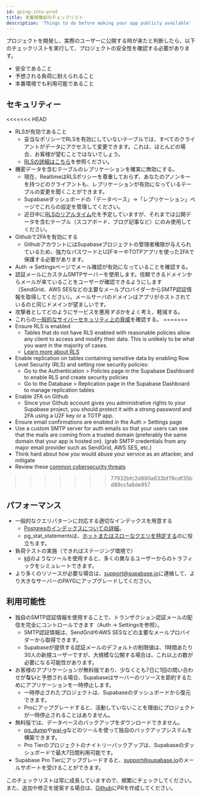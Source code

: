 ```yaml
---
id: going-into-prod
title: 本番稼働前のチェックリスト
description: 'Things to do before making your app publicly available'
---
```


プロジェクトを開発し、実際のユーザーに公開する時が来たと判断したら、以下のチェックリストを実行して、プロジェクトの安全性を確認する必要があります。

- 安全であること
- 予想される負荷に耐えられること
- 本番環境でも利用可能であること

## セキュリティー

<<<<<<< HEAD
- RLSが有効であること
    - 妥当なポリシーでRLSを有効にしていないテーブルでは、すべてのクライアントがデータにアクセスして変更できます。これは、ほとんどの場合、お客様が望むことではないでしょう。
    - [RLSの詳細はこちら](/docs/guides/auth/row-level-security)を参照ください。
- 機密データを含むテーブルのレプリケーションを確実に無効にする。
    - 現在、RealtimeはRLSポリシーを尊重しておらず、あなたのアノンキーを持つどのクライアントも、レプリケーションが有効になっているテーブルの変更を聞くことができます。
    - Supabaseダッシュボードの「データベース」→「レプリケーション」ページでこれらの設定を管理してください。
    - 近日中に[RLSのリアルタイム](https://github.com/supabase/walrus)化を予定していますが、それまでは公開データを含むテーブル（スコアボード、ブログ記事など）にのみ使用してください。
- Githubで2FAを有効にする
    - GithubアカウントにはSupabaseプロジェクトの管理者権限が与えられているため、強力なパスワードとU2FキーやTOTPアプリを使った2FAで保護する必要があります。
- Auth → Settingsページでメール確認が有効になっていることを確認する。
- 認証メールにカスタムSMTPサーバーを使用します。信頼できるドメインからメールが来ていることをユーザーが確認できるようにします（SendGrid、AWS SESなどの主要なメールプロバイダーからSMTP認証情報を取得してください）。メールサーバのドメインはアプリがホストされているのと同じドメインが望ましいです。
- 攻撃者としてどのようにサービスを悪用*する*かをよく考え、軽減する。
- これらの[一般的なサイバーセキュリティ上の脅威](https://auth0.com/docs/security/prevent-threats)を確認する。
=======
- Ensure RLS is enabled
    - Tables that do not have RLS enabled with reasonable policies allow any client to access and modify their data. This is unlikely to be what you want in the majority of cases.
    - [Learn more about RLS](/docs/guides/auth/row-level-security)
- Enable replication on tables containing sensitive data by enabling Row Level Security (RLS) and setting row security policies:
    - Go to the Authentication > Policies page in the Supabase Dashboard to enable RLS and create security policies
    - Go to the Database > Replication page in the Supabase Dashboard to manage replication tables
- Enable 2FA on Github
    - Since your Github account gives you administrative rights to your Supabase project, you should protect it with a strong password and 2FA using a U2F key or a TOTP app.
- Ensure email confirmations are enabled in the Auth > Settings page
- Use a custom SMTP server for auth emails so that your users can see that the mails are coming from a trusted domain (preferably the same domain that your app is hosted on). (grab SMTP credentials from any major email provider such as SendGrid, AWS SES, etc.)
- Think hard about how *you* would abuse your service as an attacker, and mitigate
- Review these [common cybersecurity threats](https://auth0.com/docs/security/prevent-threats)
>>>>>>> 77932bfc2d890a633bf78cdf35bd89cc1a8de957

## パフォーマンス

- 一般的なクエリパターンに対応する適切なインデックスを用意する
    - [Postgresのインデックスについての詳細](https://www.enterprisedb.com/postgres-tutorials/overview-postgresql-indexes)。
    - pg_stat_statementsは、[ホットまたはスローなクエリを特定する](https://www.virtual-dba.com/blog/postgresql-performance-identifying-hot-and-slow-queries/)のに役立ちます。
- 負荷テストの実施（できればステージング環境で）
    - [k6](https://k6.io/)のようなツールを使用すると、多くの異なるユーザーからのトラフィックをシミュレートできます。
- より多くのリソースが必要な場合は、<support@supabase.io>に連絡して、より大きなサーバーのPAYGにアップグレードしてください。

## 利用可能性

- 独自のSMTP認証情報を使用することで、トランザクション認証メールの配信を完全にコントロールできます（Auth → Settingsを参照）。
    - SMTP認証情報は、SendGridやAWS SESなどの主要なメールプロバイダーから取得できます。
    - Supabaseが提供する認証メールのデフォルトの制限値は、1時間あたり30人の新規ユーザーですが、大規模な公開する場合は、これ以上の数が必要になる可能性があります。
- お客様のアプリケーションが無料版であり、少なくとも7日に1回の問い合わせが**ない**と予想される場合、Supabaseはサーバーのリソースを節約するためにアプリケーションを一時停止します。
    - 一時停止されたプロジェクトは、Supabaseのダッシュボードから復元できます。
    - Proにアップグレードすると、活動していないことを理由にプロジェクトが一時停止されることはありません。
- 無料版では、データベースのバックアップをダウンロードできません。
    - [pg_dump](https://www.postgresqltutorial.com/postgresql-backup-database/)や[wal-g](https://github.com/wal-g/wal-g)などのツールを使って独自のバックアップシステムを構築できます。
    - Pro Tierのプロジェクトのナイトリーバックアップは、Supabaseのダッシュボードで最大7日間利用可能です。
- Supabase Pro Tierにアップグレードすると、<support@supabase.io>のメールサポートを受けることができます。

このチェックリストは常に成長していますので、頻繁にチェックしてください。また、追加や修正を提案する場合は、[Github](https://github.com/supabase/supabase)にPRを作成してください。
